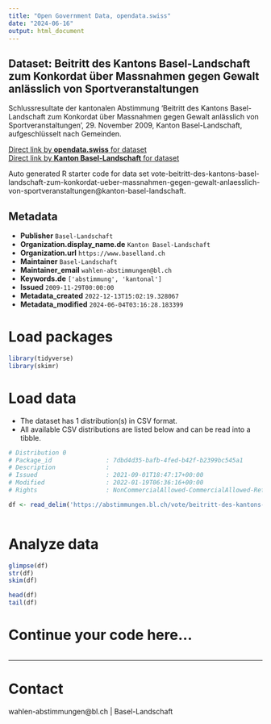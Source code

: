```yaml
---
title: "Open Government Data, opendata.swiss"
date: "2024-06-16"
output: html_document
---
```


## Dataset: Beitritt des Kantons Basel-Landschaft zum Konkordat über Massnahmen gegen Gewalt anlässlich von Sportveranstaltungen

Schlussresultate der kantonalen Abstimmung 'Beitritt des Kantons Basel-Landschaft zum Konkordat über Massnahmen gegen Gewalt anlässlich von Sportveranstaltungen', 29. November 2009, Kanton Basel-Landschaft, aufgeschlüsselt nach Gemeinden.

[Direct link by **opendata.swiss** for dataset](https://opendata.swiss/de/dataset/beitritt-des-kantons-basel-landschaft-zum-konkordat-uber-massnahmen-gegen-gewalt-anlasslich-von)<br>
[Direct link by **Kanton Basel-Landschaft** for dataset](https://abstimmungen.bl.ch/vote/beitritt-des-kantons-basel-landschaft-zum-konkordat-ueber-massnahmen-gegen-gewalt-anlaesslich-von-sportveranstaltungen/data)

Auto generated R starter code for data set vote-beitritt-des-kantons-basel-landschaft-zum-konkordat-ueber-massnahmen-gegen-gewalt-anlaesslich-von-sportveranstaltungen@kanton-basel-landschaft.

## Metadata

- **Publisher** `Basel-Landschaft`
- **Organization.display_name.de** `Kanton Basel-Landschaft`
- **Organization.url** `https://www.baselland.ch`
- **Maintainer** `Basel-Landschaft`
- **Maintainer_email** `wahlen-abstimmungen@bl.ch`
- **Keywords.de** `['abstimmung', 'kantonal']`
- **Issued** `2009-11-29T00:00:00`
- **Metadata_created** `2022-12-13T15:02:19.328067`
- **Metadata_modified** `2024-06-04T03:16:28.183399`


# Load packages

```r

library(tidyverse)
library(skimr)

```

# Load data

-   The dataset has 1 distribution(s) in CSV format.
-   All available CSV distributions are listed below and can be read into a tibble.

```r

# Distribution 0
# Package_id               : 7dbd4d35-bafb-4fed-b42f-b2399bc545a1
# Description              : 
# Issued                   : 2021-09-01T18:47:17+00:00
# Modified                 : 2022-01-19T06:36:16+00:00
# Rights                   : NonCommercialAllowed-CommercialAllowed-ReferenceRequired

df <- read_delim('https://abstimmungen.bl.ch/vote/beitritt-des-kantons-basel-landschaft-zum-konkordat-ueber-massnahmen-gegen-gewalt-anlaesslich-von-sportveranstaltungen/data-csv')



```

# Analyze data

```r

glimpse(df)
str(df)
skim(df)

head(df)
tail(df)

```

# Continue your code here...

```r

```

------------------------------------------------------------------------

# Contact

wahlen-abstimmungen@bl.ch | Basel-Landschaft
